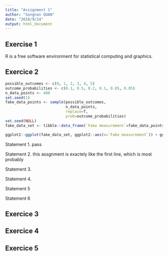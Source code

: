 ```yaml
---
title: "Assignment 1"
author: "Songnan QUAN"
date: "2018/9/24"
output: html_document
---
```


## Exercise 1
R is a free software environment for statistical computing and graphics.

## Exercice 2
```r
possible_outcomes <- c(0, 1, 2, 3, 4, 5)
outcome_probabilities <- c(0.1, 0.5, 0.2, 0.1, 0.05, 0.05)
n_data_points <- 400
set.seed(1)
fake_data_points <- sample(possible_outcomes,
                           n_data_points,
                           replace=T,
                           prob=outcome_probabilities)
set.seed(NULL)
fake_data_set <- tibble::data_frame(`Fake measurement`=fake_data_points)
```

```r
ggplot2::ggplot(fake_data_set, ggplot2::aes(x=`Fake measurement`)) + ggplot2::geom_histogram(bins=5, colour="black", fill="lightgrey")
```

Statement 1. pass
  
Statement 2. this assgnment is exactely like the first line, which is most probably 

Statement 3.

Statement 4.

Statement 5

Statement 6


## Exercice 3

## Exercice 4

## Exercice 5
